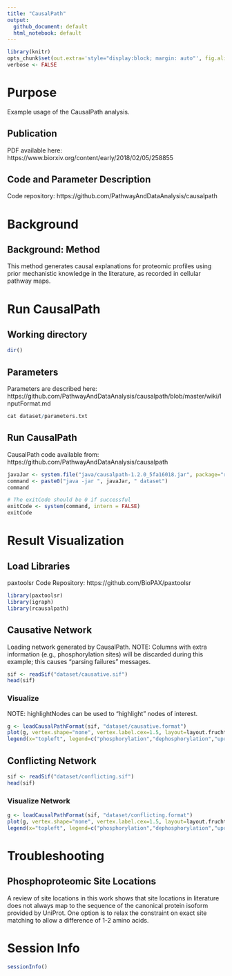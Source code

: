 ```yaml
---
title: "CausalPath"
output:
  github_document: default
  html_notebook: default
---
```

  
```r
library(knitr)
opts_chunk$set(out.extra='style="display:block; margin: auto"', fig.align="center", tidy=FALSE)
verbose <- FALSE
```

# Purpose

Example usage of the CausalPath analysis.

## Publication 

PDF available here: https://www.biorxiv.org/content/early/2018/02/05/258855

## Code and Parameter Description 

Code repository: https://github.com/PathwayAndDataAnalysis/causalpath

# Background 
## Background: Method 
This method generates causal explanations for proteomic profiles using prior mechanistic knowledge in the literature, as recorded in cellular pathway maps. 

# Run CausalPath
## Working directory 
```r
dir()
```

## Parameters 

Parameters are described here: https://github.com/PathwayAndDataAnalysis/causalpath/blob/master/wiki/InputFormat.md

```r
cat dataset/parameters.txt
```

## Run CausalPath 

CausalPath code available from: https://github.com/PathwayAndDataAnalysis/causalpath

```r
javaJar <- system.file("java/causalpath-1.2.0_5fa16018.jar", package="rcausalpath")
command <- paste0("java -jar ", javaJar, " dataset")
command 

# The exitCode should be 0 if successful
exitCode <- system(command, intern = FALSE)
exitCode
```

# Result Visualization
## Load Libraries 

paxtoolsr Code Repository: https://github.com/BioPAX/paxtoolsr

```r
library(paxtoolsr)
library(igraph)
library(rcausalpath)
```

## Causative Network

Loading network generated by CausalPath. NOTE: Columns with extra information (e.g., phosphorylation sites) will be discarded during this example; this causes "parsing failures" messages.

```r
sif <- readSif("dataset/causative.sif")
head(sif)
```

### Visualize 

NOTE: highlightNodes can be used to "highlight" nodes of interest. 

```r
g <- loadCausalPathFormat(sif, "dataset/causative.format")
plot(g, vertex.shape="none", vertex.label.cex=1.5, layout=layout.fruchterman.reingold, main="Causative Network")
legend(x="topleft", legend=c("phosphorylation","dephosphorylation","upregulates expression","downregulates expression"), col=c("#006400","#640000","#006400","#640000"), lwd=1, lty=c(2,2,1,1))
```

## Conflicting Network

```r
sif <- readSif("dataset/conflicting.sif")
head(sif)
```

### Visualize Network 

```r
g <- loadCausalPathFormat(sif, "dataset/conflicting.format")
plot(g, vertex.shape="none", vertex.label.cex=1.5, layout=layout.fruchterman.reingold, main="Conflicting Network")
legend(x="topleft", legend=c("phosphorylation","dephosphorylation","upregulates expression","downregulates expression"), col=c("#006400","#640000","#006400","#640000"), lwd=1, lty=c(2,2,1,1))
```

# Troubleshooting
## Phosphoproteomic Site Locations 

A review of site locations in this work shows that site locations in literature does not always map to the sequence of the canonical protein isoform provided by UniProt. One option is to relax the constraint on exact site matching to allow a difference of 1-2 amino acids. 

# Session Info

```r
sessionInfo()
```
